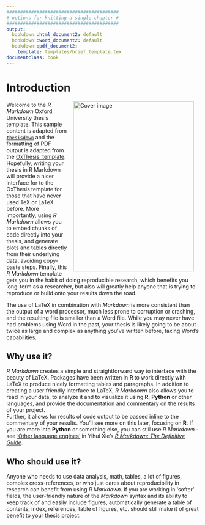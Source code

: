 ```yaml
---
#########################################
# options for knitting a single chapter #
#########################################
output:
  bookdown::html_document2: default
  bookdown::word_document2: default
  bookdown::pdf_document2:
    template: templates/brief_template.tex
documentclass: book
---
```


# Introduction {-}

\adjustmtc 
<!-- For PDF output, we must include this LaTeX command after unnumbered headings, otherwise the numbers in the mini table of contents will be incorrect -->

<!-- this adds an image in gitbook output --> 
<img src="figures/cover.png" width="315" height="445" alt="Cover image" align="right" style="margin: 0 1em 0 1em" />

Welcome to the *R Markdown* Oxford University thesis template. 
This sample content is adapted from [`thesisdown`](https://github.com/ismayc/thesisdown) and the formatting of PDF output is adapted from the [OxThesis \LaTeX\ template](https://github.com/mcmanigle/OxThesis). 
Hopefully, writing your thesis in R Markdown will provide a nicer interface for to the OxThesis template for those that have never used TeX or LaTeX before.
More importantly, using *R Markdown* allows you to embed chunks of code directly into your thesis, and generate plots and tables directly from their underlying data, avoiding copy-paste steps. 
Finally, this *R Markdown* template gets you in the habit of doing reproducible research, which benefits you long-term as a researcher, but also will greatly help anyone that is trying to reproduce or build onto your results down the road.

The use of LaTeX in combination with *Markdown* is more consistent than the output of a word processor, much less prone to corruption or crashing, and the resulting file is smaller than a Word file. 
While you may never have had problems using Word in the past, your thesis is likely going to be about twice as large and complex as anything you've written before, taxing Word's capabilities.

## Why use it?
*R Markdown* creates a simple and straightforward way to interface with the beauty of LaTeX.
Packages have been written in **R** to work directly with LaTeX to produce nicely formatting tables and paragraphs. 
In addition to creating a user friendly interface to LaTeX, *R Markdown* also allows you to read in your data, to analyze it and to visualize it using **R**, **Python** or other languages, and provide the documentation and commentary on the results of your project.  
Further, it allows for results of code output to be passed inline to the commentary of your results.
You'll see more on this later, focusing on **R**. If you are more into **Python** or something else, you can still use *R Markdown* - see ['Other language engines'](https://bookdown.org/yihui/rmarkdown/language-engines.html) in Yihui Xie's [*R Markdown: The Definitive Guide*](https://bookdown.org/yihui/rmarkdown/language-engines.html).

<!-- 
Having your code and commentary all together in one place has a plethora of benefits!
-->

## Who should use it?
Anyone who needs to use data analysis, math, tables, a lot of figures, complex cross-references, or who just cares about reproducibility in research can benefit from using *R Markdown*. 
If you are working in 'softer' fields, the user-friendly nature of the *Markdown* syntax and its ability to keep track of and easily include figures, automatically generate a table of contents, index, references, table of figures, etc. should still make it of great benefit to your thesis project.